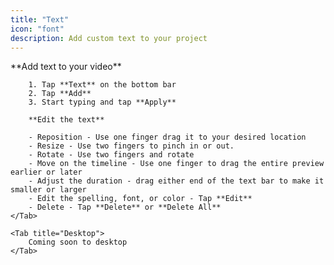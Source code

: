 ```yaml
---
title: "Text"
icon: "font"
description: Add custom text to your project
---
```


<Tabs>
    <Tab title="iOS">
        **Add text to your video**

        1. Tap **Text** on the bottom bar
        2. Tap **Add**
        3. Start typing and tap **Apply**

        **Edit the text**

        - Reposition - Use one finger drag it to your desired location
        - Resize - Use two fingers to pinch in or out.
        - Rotate - Use two fingers and rotate
        - Move on the timeline - Use one finger to drag the entire preview earlier or later
        - Adjust the duration - drag either end of the text bar to make it smaller or larger
        - Edit the spelling, font, or color - Tap **Edit**
        - Delete - Tap **Delete** or **Delete All**
    </Tab>

    <Tab title="Desktop">
        Coming soon to desktop
    </Tab>
</Tabs>
